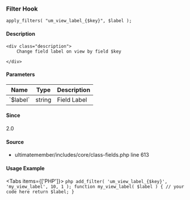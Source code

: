 
### Filter Hook    
    
```
apply_filters( "um_view_label_{$key}", $label );
```

#### Description
    <div class="description">
        Change field label on view by field $key
 
    </div>

#### Parameters
            
<table className="table-auto mt-2 border dark:border-gray-500 p-5 text-sm text-left">
<thead>
<tr>
<th  className="px-3">Name</th>
<th  className="px-3">Type</th>
<th  className="px-3">Description</th>
</tr>
</thead>
<tbody>
               <tr >
               <td className="px-3 py-2">`$label`</td>
               <td className="px-3 py-2">string</td>
               <td className="px-3 py-2 text-sm">Field Label</td>
               </tr>
</tbody>
</table>

#### Since
<div class="description">
2.0
</div>

#### Source
  - <Link href="/developer/files/includes-core-class-fields#source-view.613">ultimatemember/includes/core/class-fields.php</Link> <Link href="/developer/files/includes-core-class-fields#source-view.613">line 613</Link>



#### Usage Example

<Tabs items={['PHP']}>
    <Tab>
    ```php
    add_filter( 'um_view_label_{$key}', 'my_view_label', 10, 1 );
 function my_view_label( $label ) {
     // your code here
     return $label;
 }
    ```
    </Tab>
</Tabs>